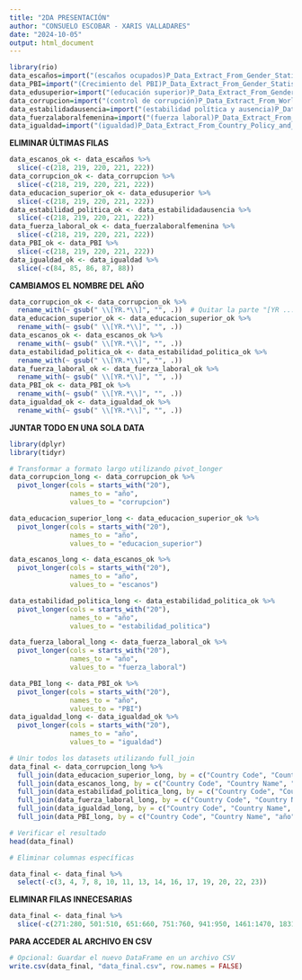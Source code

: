 ---
title: "2DA PRESENTACIÓN"
author: "CONSUELO ESCOBAR - XARIS VALLADARES"
date: "2024-10-05"
output: html_document
---
```{r}
library(rio)
data_escaños=import("(escaños ocupados)P_Data_Extract_From_Gender_Statistics.xlsx")
data_PBI=import("(Crecimiento del PBI)P_Data_Extract_From_Gender_Statistics (1).xlsx")
data_edusuperior=import("(educación superior)P_Data_Extract_From_Gender_Statistics (2).xlsx")
data_corrupcion=import("(control de corrupción)P_Data_Extract_From_World_Development_Indicators (3).xlsx")
data_estabilidadausencia=import("(estabilidad política y ausencia)P_Data_Extract_From_World_Development_Indicators (4).xlsx")
data_fuerzalaboralfemenina=import("(fuerza laboral)P_Data_Extract_From_Gender_Statistics (3).xlsx")
data_igualdad=import("(igualdad)P_Data_Extract_From_Country_Policy_and_Institutional_Assessment.xlsx")
```

**ELIMINAR ÚLTIMAS FILAS**

```{r}
data_escanos_ok <- data_escaños %>%
  slice(-c(218, 219, 220, 221, 222))
data_corrupcion_ok <- data_corrupcion %>%
  slice(-c(218, 219, 220, 221, 222))
data_educacion_superior_ok <- data_edusuperior %>%
  slice(-c(218, 219, 220, 221, 222))
data_estabilidad_politica_ok <- data_estabilidadausencia %>%
  slice(-c(218, 219, 220, 221, 222))
data_fuerza_laboral_ok <- data_fuerzalaboralfemenina %>%
  slice(-c(218, 219, 220, 221, 222))
data_PBI_ok <- data_PBI %>%
  slice(-c(218, 219, 220, 221, 222))
data_igualdad_ok <- data_igualdad %>%
  slice(-c(84, 85, 86, 87, 88))
```

**CAMBIAMOS EL NOMBRE DEL AÑO**

```{r}
data_corrupcion_ok <- data_corrupcion_ok %>%
  rename_with(~ gsub(" \\[YR.*\\]", "", .))  # Quitar la parte "[YR ...]" y el espacio antes
data_educacion_superior_ok <- data_educacion_superior_ok %>%
  rename_with(~ gsub(" \\[YR.*\\]", "", .))
data_escanos_ok <- data_escanos_ok %>%
  rename_with(~ gsub(" \\[YR.*\\]", "", .))
data_estabilidad_politica_ok <- data_estabilidad_politica_ok %>%
  rename_with(~ gsub(" \\[YR.*\\]", "", .))
data_fuerza_laboral_ok <- data_fuerza_laboral_ok %>%
  rename_with(~ gsub(" \\[YR.*\\]", "", .))
data_PBI_ok <- data_PBI_ok %>%
  rename_with(~ gsub(" \\[YR.*\\]", "", .))
data_igualdad_ok <- data_igualdad_ok %>%
  rename_with(~ gsub(" \\[YR.*\\]", "", .))
```

**JUNTAR TODO EN UNA SOLA DATA**

```{r}
library(dplyr)
library(tidyr)

# Transformar a formato largo utilizando pivot_longer
data_corrupcion_long <- data_corrupcion_ok %>%
  pivot_longer(cols = starts_with("20"), 
               names_to = "año", 
               values_to = "corrupcion")

data_educacion_superior_long <- data_educacion_superior_ok %>%
  pivot_longer(cols = starts_with("20"), 
               names_to = "año", 
               values_to = "educacion_superior")

data_escanos_long <- data_escanos_ok %>%
  pivot_longer(cols = starts_with("20"), 
               names_to = "año", 
               values_to = "escanos")

data_estabilidad_politica_long <- data_estabilidad_politica_ok %>%
  pivot_longer(cols = starts_with("20"), 
               names_to = "año", 
               values_to = "estabilidad_politica")

data_fuerza_laboral_long <- data_fuerza_laboral_ok %>%
  pivot_longer(cols = starts_with("20"), 
               names_to = "año", 
               values_to = "fuerza_laboral")

data_PBI_long <- data_PBI_ok %>%
  pivot_longer(cols = starts_with("20"), 
               names_to = "año", 
               values_to = "PBI")
data_igualdad_long <- data_igualdad_ok %>%
  pivot_longer(cols = starts_with("20"), 
               names_to = "año", 
               values_to = "igualdad")

# Unir todos los datasets utilizando full_join
data_final <- data_corrupcion_long %>%
  full_join(data_educacion_superior_long, by = c("Country Code", "Country Name", "año")) %>%
  full_join(data_escanos_long, by = c("Country Code", "Country Name", "año")) %>%
  full_join(data_estabilidad_politica_long, by = c("Country Code", "Country Name", "año")) %>%
  full_join(data_fuerza_laboral_long, by = c("Country Code", "Country Name", "año")) %>%
  full_join(data_igualdad_long, by = c("Country Code", "Country Name", "año")) %>%
  full_join(data_PBI_long, by = c("Country Code", "Country Name", "año"))

# Verificar el resultado
head(data_final)

```

```{r}
# Eliminar columnas específicas

data_final <- data_final %>%
  select(-c(3, 4, 7, 8, 10, 11, 13, 14, 16, 17, 19, 20, 22, 23))

```

**ELIMINAR FILAS INNECESARIAS**

```{r}
data_final <- data_final %>%
  slice(-c(271:280, 501:510, 651:660, 751:760, 941:950, 1461:1470, 1831:1840, 2001:2010, 2091:2100))
```
**PARA ACCEDER AL ARCHIVO EN CSV**
```{r}
# Opcional: Guardar el nuevo DataFrame en un archivo CSV
write.csv(data_final, "data_final.csv", row.names = FALSE)
```

